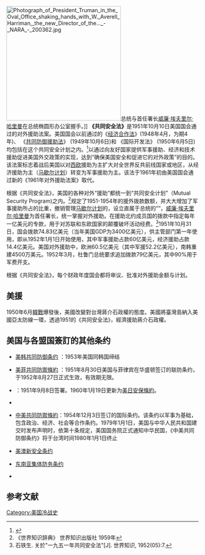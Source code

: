 [[File:Photograph_of_President_Truman_in_the_Oval_Office_shaking_hands_with_W._Averell_Harriman,_the_new_Director_of_the..._-_NARA_-_200362.jpg|300px]]总统与首任署长[[威廉·埃夫里尔·哈里曼|威廉·埃夫里尔·哈里曼]]在总统椭圆形办公室握手。]]
'''《共同安全法》'''是1951年10月10日美国国会通过的对外援助法案。美国国会以前通过的《[[马歇尔计划|经济合作法]]》(1948年4月，为期4年)、 《[[共同防御援助法|共同防御援助法]]》 (1949年10月6日)和 《国际开发法》 (1950年6月5日)均包括在这个共同安全计划之内。<ref>{{Cite web |url=https://www.docin.com/p-1108912245.html |title=姚椿龄：“美国‘1951年共同安全法’的制定”，《复旦学报(社会科学版)》 1990年02期 |accessdate=2020-11-13 |archive-date=2020-11-14 |archive-url=https://web.archive.org/web/20201114195220/https://www.docin.com/p-1108912245.html |dead-url=no }}</ref>以通过向友好国家提供军事援助、经济和技术援助促进美国外交政策的实现，达到“确保美国安全和促进它的对外政策”的目的。该法案标志着战后美国以对[[西欧|西欧]]援助为主扩大对全世界反共前线国家或地区，从经济援助为主（[[马歇尔计划|马歇尔计划]]）转变为军事援助为主。该法于1961年初由美国国会通过新的《1961年对外援助法案》取代。

根据《共同安全法》，美国的各种对外“援助”都统一到“共同安全计划”（Mutual Security Program)之内。<ref>《世界知识辞典》 世界知识出版社 1959年 </ref>规定了1951-1954年的援外拨款数额，并大大增加了军事援助所占的比重，撤销管理[[马歇尔计划|马歇尔计划]]的{{tsl|en|Economic Cooperation Administration|经济合作署}}，设立直属于总统的“{{tsl|en|Mutual Security Agency|共同安全署}}”，[[威廉·埃夫里尔·哈里曼|威廉·埃夫里尔·哈里曼]]为首任署长，统一掌握对外援助。在援助北约成员国的拨款中指定每年一亿美元的专款，用于对苏联和东欧国家的颠覆破坏活动经费。<ref>石铁生. 关於"一九五一年共同安全法"[J]. 世界知识, 1952(05):7.</ref>1951年10月31日，国会拨款74.83亿美元（当年美国GDP为3400亿美元），供主管部门第一年使用，即从1952年1月1日开始使用，其中军事援助占款60亿美元，经济援助占款14.4亿美元。美国对外援助中，欧洲60.5亿美元（其中军援52.2亿美元），南韩重建4500万美元。1952年3月，杜鲁门总统要求追加拨款79亿美元，其中90%用于军费开支。

根据《共同安全法》，每个财政年度国会都将审议、批准对外援助金额与计划。

==美援==
{{Main|美援}}1950年6月[[朝鲜战争|韓戰]]爆發後，美國改變對台灣蔣介石政權的態度。美國將臺灣島納入美國亞太防線一環，透過1951的《共同安全法》，經濟援助蔣介石政權。{{维基文库|中美關於美國國會一九五一年共同安全法案援華之換文|position=left}}
== 美国与各盟国簽訂的其他条约 ==
* {{Flagicon|KOR|size=25x20px}} [[美韩共同防御条约|美韩共同防御条约]] ：1953年美国同韩国缔结
* {{Flagicon|PHL|size=25x20px}} [[美菲共同防禦條約|美菲共同防禦條約]] ：1951年8月30日美国与菲律宾在华盛顿签订的联防条约，于1952年8月27日正式生效，有效期无限。
* {{Flagicon|JPN|size=25x20px}} {{tsl|en|Security Treaty Between the United States and Japan|美日安全保障条約}} ：1951年9月8日签署。1960年1月19日更新为[[美日安保條約|美日安保條約]]。
* {{Citation needed|1977年巴西宣布废止实行25年之《美巴共同防御协定》|time=2021-10-11}}
* {{Flagicon|ROC}} [[中美共同防禦條約|中美共同防禦條約]]：1954年12月3日签订的国际条约。该条约以军事为基础，包含政治、经济、社会等合作条约。1979年1月1日，美国与中华人民共和国建交时发布声明时，依第十条规定，美国国务院正式通知中华民国，《中美共同防御条约》将于台湾时间1980年1月1日终止
* {{Flagicon|AUS|size=25x20px}}{{Flagicon|NZL|size=25x20px}} [[美澳新安全条约|美澳新安全条约]]
* {{Flagicon|ASEAN|size=25x20px}} [[东南亚集体防务条约|东南亚集体防务条约]] 
* {{Flagicon image|Flag_of_the_Organization_of_American_States.svg|size=25x20px|border=0}}{{tsl|en|Inter-American Treaty of Reciprocal Assistance|美洲互惠互助条约}}

==参考文献==
{{Reflist|2}}
[[Category:美国冷战史|Category:美国冷战史]]